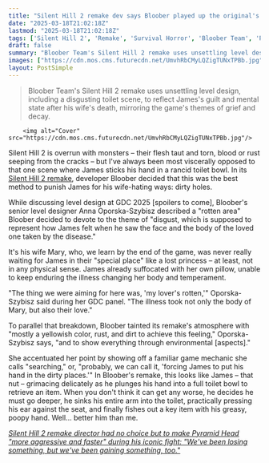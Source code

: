 ```yaml
---
title: "Silent Hill 2 remake dev says Bloober played up the original's iconic toilet scene to punish its protagonist for being a bad husband: 'The theme here is disgust'"
date: "2025-03-18T21:02:18Z"
lastmod: "2025-03-18T21:02:18Z"
tags: ['Silent Hill 2', 'Remake', 'Survival Horror', 'Bloober Team', 'PlayStation', 'PC', 'Level Design', 'GDC 2025']
draft: false
summary: "Bloober Team's Silent Hill 2 remake uses unsettling level design, including a disgusting toilet scene, to reflect James's guilt and mental state after his wife's death, mirroring the game's themes of grief and decay."
images: ["https://cdn.mos.cms.futurecdn.net/UmvhRbCMyLQZigTUNxTPBb.jpg"]
layout: PostSimple
---
```

> Bloober Team's Silent Hill 2 remake uses unsettling level design, including a disgusting toilet scene, to reflect James's guilt and mental state after his wife's death, mirroring the game's themes of grief and decay.


        <img alt="Cover" src="https://cdn.mos.cms.futurecdn.net/UmvhRbCMyLQZigTUNxTPBb.jpg"/>
        
Silent Hill 2 is overrun with monsters – their flesh taut and torn, blood or rust seeping from the cracks – but I've always been most viscerally opposed to that one scene where James sticks his hand in a rancid toilet bowl. In its [<u>Silent Hill 2 remake</u>](https://www.gamesradar.com/games/survival-horror/silent-hill-2-remake-guide/), developer Bloober decided that this was the best method to punish James for his wife-hating ways: dirty holes.

While discussing level design at GDC 2025 [spoilers to come], Bloober's senior level designer Anna Oporska-Szybisz described a "rotten area" Bloober decided to devote to the theme of "disgust, which is supposed to represent how James felt when he saw the face and the body of the loved one taken by the disease."

It's his wife Mary, who, we learn by the end of the game, was never really waiting for James in their "special place" like a lost princess – at least, not in any physical sense. James already suffocated with her own pillow, unable to keep enduring the illness changing her body and temperament.

"The thing we were aiming for here was, 'my lover's rotten,'" Oporska-Szybisz said during her GDC panel. "The illness took not only the body of Mary, but also their love."

To parallel that breakdown, Bloober tainted its remake's atmosphere with "mostly a yellowish color, rust, and dirt to achieve this feeling," Oporska-Szybisz says, "and to show everything through environmental [aspects]."

She accentuated her point by showing off a familiar game mechanic she calls "searching," or, "probably, we can call it, 'forcing James to put his hand in the dirty places.'" In Bloober's remake, this looks like James – that nut – grimacing delicately as he plunges his hand into a full toilet bowl to retrieve an item. When you don't think it can get any worse, he decides he must go deeper, he sinks his entire arm into the toilet, practically pressing his ear against the seat, and finally fishes out a key item with his greasy, poopy hand. Well… better him than me.

[<u><em>Silent Hill 2 remake director had no choice but to make Pyramid Head "more aggressive and faster" during his iconic fight: "We've been losing something, but we've been gaining something, too."</em></u>](https://www.gamesradar.com/games/survival-horror/silent-hill-2-remake-director-had-no-choice-but-to-make-pyramid-head-more-aggressive-and-faster-during-his-iconic-fight-weve-been-losing-something-but-weve-been-gaining-something-too/)
        